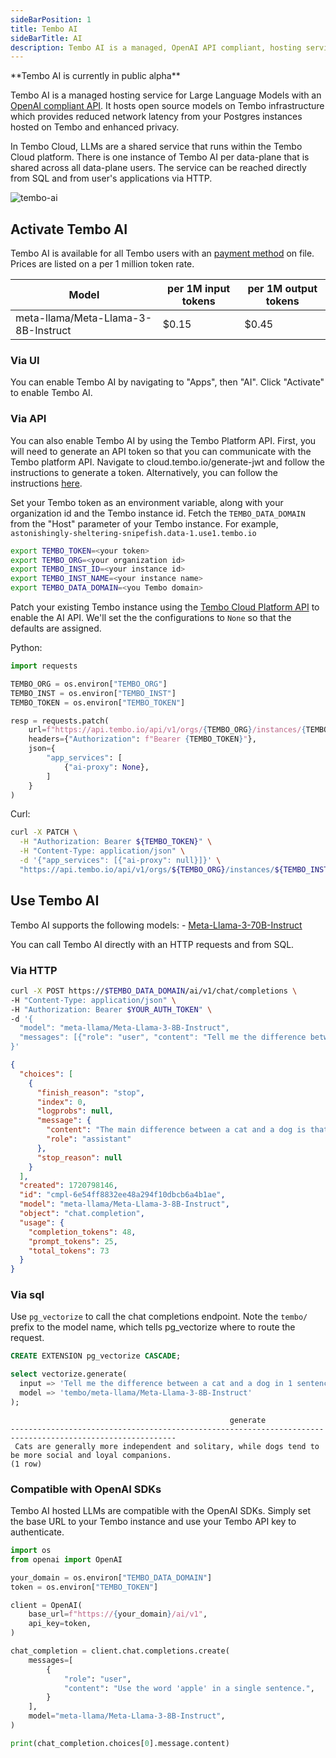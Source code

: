```yaml
---
sideBarPosition: 1
title: Tembo AI
sideBarTitle: AI
description: Tembo AI is a managed, OpenAI API compliant, hosting service for Large Language Models.
---
```



<Callout variant='info'>
	**Tembo AI is currently in public alpha**
</Callout>

Tembo AI is a managed hosting service for Large Language Models with an [OpenAI compliant API](https://platform.openai.com/docs/api-reference/chat/create).
 It hosts open source models on Tembo infrastructure which provides reduced network latency from your Postgres instances hosted on Tembo and enhanced privacy.

In Tembo Cloud, LLMs are a shared service that runs within the Tembo Cloud platform.
 There is one instance of Tembo AI per data-plane that is shared across all data-plane users.
 The service can be reached directly from SQL and from user's applications via HTTP.

![tembo-ai](./tembo-ai.png)


## Activate Tembo AI

Tembo AI is available for all Tembo users with an [payment method](../billing) on file.
 Prices are listed on a per 1 million token rate.

| Model | per 1M input tokens | per 1M output tokens
| ------------------- | ---- | ---- |
| meta-llama/Meta-Llama-3-8B-Instruct  | $0.15 | $0.45


### Via UI

You can enable Tembo AI by navigating to "Apps", then "AI". Click "Activate" to enable Tembo AI.

### Via API

You can also enable Tembo AI by using the Tembo Platform API.
 First, you will need to generate an API token so that you can communicate with the Tembo platform API.
 Navigate to cloud.tembo.io/generate-jwt and follow the instructions to generate a token.
 Alternatively, you can follow the instructions [here](/docs/development/api).

Set your Tembo token as an environment variable, along with your organization id and the Tembo instance id. Fetch the `TEMBO_DATA_DOMAIN` from the "Host" parameter of your Tembo instance.
 For example, `astonishingly-sheltering-snipefish.data-1.use1.tembo.io`

```bash
export TEMBO_TOKEN=<your token>
export TEMBO_ORG=<your organization id>
export TEMBO_INST_ID=<your instance id>
export TEMBO_INST_NAME=<your instance name>
export TEMBO_DATA_DOMAIN=<you Tembo domain>
```

Patch your existing Tembo instance using the [Tembo Cloud Platform API](https://api.tembo.io/redoc) to enable the AI API. We'll set the the configurations to `None` so that the defaults are assigned.

Python:

```py
import requests

TEMBO_ORG = os.environ["TEMBO_ORG"]
TEMBO_INST = os.environ["TEMBO_INST"]
TEMBO_TOKEN = os.environ["TEMBO_TOKEN"]

resp = requests.patch(
    url=f"https://api.tembo.io/api/v1/orgs/{TEMBO_ORG}/instances/{TEMBO_INST}",
    headers={"Authorization": f"Bearer {TEMBO_TOKEN}"},
    json={
        "app_services": [
            {"ai-proxy": None},
        ]
    }
)
```

Curl:

```bash
curl -X PATCH \
  -H "Authorization: Bearer ${TEMBO_TOKEN}" \
  -H "Content-Type: application/json" \
  -d '{"app_services": [{"ai-proxy": null}]}' \
  "https://api.tembo.io/api/v1/orgs/${TEMBO_ORG}/instances/${TEMBO_INST}"
```

## Use Tembo AI

Tembo AI supports the following models:
    - [Meta-Llama-3-70B-Instruct](https://huggingface.co/meta-llama/Meta-Llama-3-70B-Instruct)


You can call Tembo AI directly with an HTTP requests and from SQL.

### Via HTTP


```bash
curl -X POST https://$TEMBO_DATA_DOMAIN/ai/v1/chat/completions \
-H "Content-Type: application/json" \
-H "Authorization: Bearer $YOUR_AUTH_TOKEN" \
-d '{
  "model": "meta-llama/Meta-Llama-3-8B-Instruct",
  "messages": [{"role": "user", "content": "Tell me the difference between a cat and a dog in 1 sentence"}]
}'
```

```json
{
  "choices": [
    {
      "finish_reason": "stop",
      "index": 0,
      "logprobs": null,
      "message": {
        "content": "The main difference between a cat and a dog is that cats are generally more independent and aloof, preferring to spend time alone, whereas dogs are often more social and pack-oriented, thriving on interaction and attention from their human family members.",
        "role": "assistant"
      },
      "stop_reason": null
    }
  ],
  "created": 1720798146,
  "id": "cmpl-6e54ff8832ee48a294f10dbcb6a4b1ae",
  "model": "meta-llama/Meta-Llama-3-8B-Instruct",
  "object": "chat.completion",
  "usage": {
    "completion_tokens": 48,
    "prompt_tokens": 25,
    "total_tokens": 73
  }
}
```

### Via sql

Use `pg_vectorize` to call the chat completions endpoint.
 Note the `tembo/` prefix to the model name, which tells pg_vectorize where to route the request.


```sql
CREATE EXTENSION pg_vectorize CASCADE;

select vectorize.generate(
  input => 'Tell me the difference between a cat and a dog in 1 sentence',
  model => 'tembo/meta-llama/Meta-Llama-3-8B-Instruct'
);
```

```plaintext
                                                 generate                                                  
-----------------------------------------------------------------------------------------------------------
 Cats are generally more independent and solitary, while dogs tend to be more social and loyal companions.
(1 row)
```

### Compatible with OpenAI SDKs

Tembo AI hosted LLMs are compatible with the OpenAI SDKs.
 Simply set the base URL to your Tembo instance and use your Tembo API key to authenticate.

```python
import os
from openai import OpenAI

your_domain = os.environ["TEMBO_DATA_DOMAIN"]
token = os.environ["TEMBO_TOKEN"]

client = OpenAI(
    base_url=f"https://{your_domain}/ai/v1",
    api_key=token,
)

chat_completion = client.chat.completions.create(
    messages=[
        {
            "role": "user",
            "content": "Use the word 'apple' in a single sentence.",
        }
    ],
    model="meta-llama/Meta-Llama-3-8B-Instruct",
)

print(chat_completion.choices[0].message.content)
```